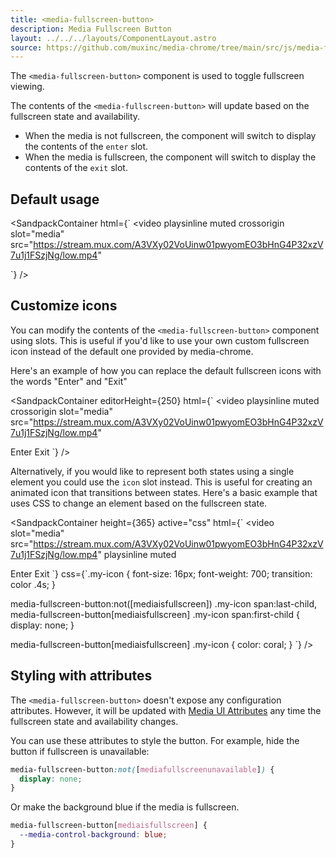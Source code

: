 ```yaml
---
title: <media-fullscreen-button>
description: Media Fullscreen Button
layout: ../../../layouts/ComponentLayout.astro
source: https://github.com/muxinc/media-chrome/tree/main/src/js/media-fullscreen-button.js
---
```



The `<media-fullscreen-button>` component is used to toggle fullscreen viewing.

The contents of the `<media-fullscreen-button>` will update based on the fullscreen state and availability.
- When the media is not fullscreen, the component will switch to display the contents of the `enter` slot.
- When the media is fullscreen, the component will switch to display the contents of the `exit` slot.

## Default usage

<SandpackContainer
  html={`<media-controller defaultsubtitles>
  <video
    playsinline muted crossorigin
    slot="media"
    src="https://stream.mux.com/A3VXy02VoUinw01pwyomEO3bHnG4P32xzV7u1j1FSzjNg/low.mp4"
  ></video>
  <media-fullscreen-button></media-fullscreen-button>
</media-controller>`}
/>

## Customize icons

You can modify the contents of the `<media-fullscreen-button>` component using slots. This is useful if you'd like to use your own custom fullscreen icon instead of the default one provided by media-chrome.

Here's an example of how you can replace the default fullscreen icons with the words "Enter" and "Exit"

<SandpackContainer
  editorHeight={250}
  html={`<media-controller defaultsubtitles>
  <video
    playsinline muted crossorigin
    slot="media"
    src="https://stream.mux.com/A3VXy02VoUinw01pwyomEO3bHnG4P32xzV7u1j1FSzjNg/low.mp4"
  ></video>
  <media-fullscreen-button>
    <span slot="enter">Enter</span>
    <span slot="exit">Exit</span>
  </media-fullscreen-button>
</media-controller>`}
/>

Alternatively, if you would like to represent both states using a single element you could use the `icon` slot instead. This is useful for creating an animated icon that transitions between states. Here's a basic example that uses CSS to change an element based on the fullscreen state.

<SandpackContainer
  height={365}
  active="css"
  html={`<media-controller>
  <video
    slot="media"
    src="https://stream.mux.com/A3VXy02VoUinw01pwyomEO3bHnG4P32xzV7u1j1FSzjNg/low.mp4"
    playsinline
    muted
  ></video>
  <media-fullscreen-button>
    <span class="my-icon" slot="icon">
      <span>Enter</span>
      <span>Exit</span>
    </span>
  </media-fullscreen-button>
</media-controller>`}
css={`.my-icon {
  font-size: 16px;
  font-weight: 700;
  transition: color .4s;
}

media-fullscreen-button:not([mediaisfullscreen]) .my-icon span:last-child,
media-fullscreen-button[mediaisfullscreen] .my-icon span:first-child {
  display: none;
}

media-fullscreen-button[mediaisfullscreen] .my-icon {
  color: coral;
}
`}
/>

## Styling with attributes

The `<media-fullscreen-button>` doesn't expose any configuration attributes.
However, it will be updated with [Media UI Attributes](#media-ui-attributes) any time the fullscreen state and availability changes.

You can use these attributes to style the button. For example, hide the button if fullscreen is unavailable:

```css
media-fullscreen-button:not([mediafullscreenunavailable]) {
  display: none;
}
```
Or make the background blue if the media is fullscreen.
```css
media-fullscreen-button[mediaisfullscreen] {
  --media-control-background: blue;
}
```
